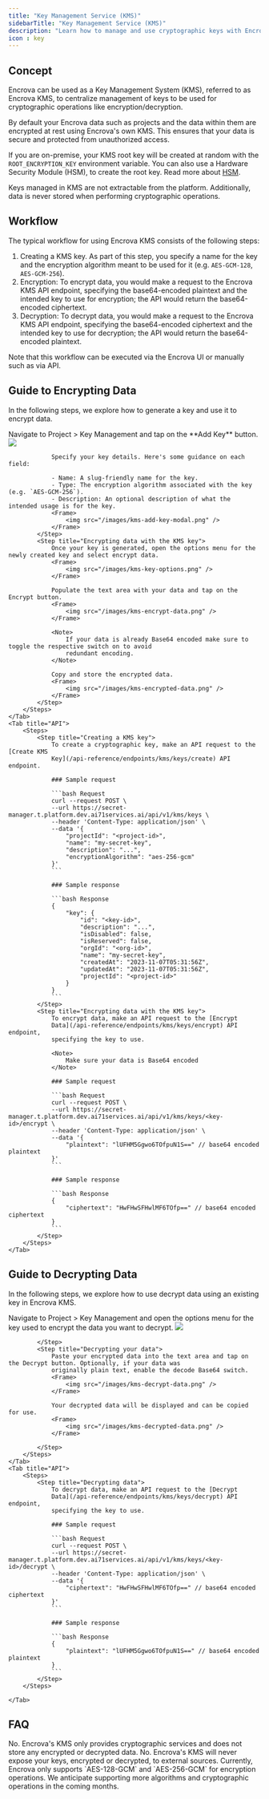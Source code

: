 ```yaml
---
title: "Key Management Service (KMS)"
sidebarTitle: "Key Management Service (KMS)"
description: "Learn how to manage and use cryptographic keys with Encrova."
icon : key
---
```


## Concept

Encrova can be used as a Key Management System (KMS), referred to as Encrova KMS, to centralize management of keys to be used for cryptographic operations like encryption/decryption.

By default your Encrova data such as projects and the data within them are encrypted at rest using Encrova's own KMS. This ensures that your data is secure and protected from unauthorized access.

If you are on-premise, your KMS root key will be created at random with the `ROOT_ENCRYPTION_KEY` environment variable. You can also use a Hardware Security Module (HSM), to create the root key. Read more about [HSM](/platform/kms/encryption-strategies).

<Note>
  Keys managed in KMS are not extractable from the platform. Additionally, data
  is never stored when performing cryptographic operations.
</Note>

## Workflow

The typical workflow for using Encrova KMS consists of the following steps:

1. Creating a KMS key. As part of this step, you specify a name for the key and the encryption algorithm meant to be used for it (e.g. `AES-GCM-128`, `AES-GCM-256`).
2. Encryption: To encrypt data, you would make a request to the Encrova KMS API endpoint, specifying the base64-encoded plaintext and the intended key to use for encryption; the API would return the base64-encoded ciphertext.
3. Decryption: To decrypt data, you would make a request to the Encrova KMS API endpoint, specifying the base64-encoded ciphertext and the intended key to use for decryption; the API would return the base64-encoded plaintext.

<Note>
  Note that this workflow can be executed via the Encrova UI or manually such
  as via API.
</Note>

## Guide to Encrypting Data

In the following steps, we explore how to generate a key and use it to encrypt data.

<Tabs>
    <Tab title="Encrova UI">
        <Steps>
            <Step title="Creating a KMS key">
                Navigate to Project > Key Management and tap on the **Add Key** button.
                <Frame>
                    <img src="/images/kms-add-key.png" />
                </Frame>

                Specify your key details. Here's some guidance on each field:

                - Name: A slug-friendly name for the key.
                - Type: The encryption algorithm associated with the key (e.g. `AES-GCM-256`).
                - Description: An optional description of what the intended usage is for the key.
                <Frame>
                    <img src="/images/kms-add-key-modal.png" />
                </Frame>
            </Step>
            <Step title="Encrypting data with the KMS key">
                Once your key is generated, open the options menu for the newly created key and select encrypt data.
                <Frame>
                    <img src="/images/kms-key-options.png" />
                </Frame>

                Populate the text area with your data and tap on the Encrypt button.
                <Frame>
                    <img src="/images/kms-encrypt-data.png" />
                </Frame>

                <Note>
                    If your data is already Base64 encoded make sure to toggle the respective switch on to avoid
                    redundant encoding.
                </Note>

                Copy and store the encrypted data.
                <Frame>
                    <img src="/images/kms-encrypted-data.png" />
                </Frame>
            </Step>
        </Steps>
    </Tab>
    <Tab title="API">
        <Steps>
            <Step title="Creating a KMS key">
                To create a cryptographic key, make an API request to the [Create KMS
                Key](/api-reference/endpoints/kms/keys/create) API endpoint.

                ### Sample request

                ```bash Request
                curl --request POST \
                --url https://secret-manager.t.platform.dev.ai71services.ai/api/v1/kms/keys \
                --header 'Content-Type: application/json' \
                --data '{
                    "projectId": "<project-id>",
                    "name": "my-secret-key",
                    "description": "...",
                    "encryptionAlgorithm": "aes-256-gcm"
                }'
                ```

                ### Sample response

                ```bash Response
                {
                    "key": {
                        "id": "<key-id>",
                        "description": "...",
                        "isDisabled": false,
                        "isReserved": false,
                        "orgId": "<org-id>",
                        "name": "my-secret-key",
                        "createdAt": "2023-11-07T05:31:56Z",
                        "updatedAt": "2023-11-07T05:31:56Z",
                        "projectId": "<project-id>"
                    }
                }
                ```
            </Step>
            <Step title="Encrypting data with the KMS key">
                To encrypt data, make an API request to the [Encrypt
                Data](/api-reference/endpoints/kms/keys/encrypt) API endpoint,
                specifying the key to use.

                <Note>
                    Make sure your data is Base64 encoded
                </Note>

                ### Sample request

                ```bash Request
                curl --request POST \
                --url https://secret-manager.t.platform.dev.ai71services.ai/api/v1/kms/keys/<key-id>/encrypt \
                --header 'Content-Type: application/json' \
                --data '{
                    "plaintext": "lUFHM5Ggwo6TOfpuN1S==" // base64 encoded plaintext
                }'
                ```

                ### Sample response

                ```bash Response
                {
                    "ciphertext": "HwFHwSFHwlMF6TOfp==" // base64 encoded ciphertext
                }
                ```
            </Step>
        </Steps>
    </Tab>

</Tabs>

## Guide to Decrypting Data

In the following steps, we explore how to use decrypt data using an existing key in Encrova KMS.

<Tabs>
    <Tab title="Encrova UI">
        <Steps>
            <Step title="Accessing your key">
                Navigate to Project > Key Management and open the options menu for the key used to encrypt the data
                you want to decrypt.
                <Frame>
                    <img src="/images/kms-decrypt-options.png" />
                </Frame>

            </Step>
            <Step title="Decrypting your data">
                Paste your encrypted data into the text area and tap on the Decrypt button. Optionally, if your data was
                originally plain text, enable the decode Base64 switch.
                <Frame>
                    <img src="/images/kms-decrypt-data.png" />
                </Frame>

                Your decrypted data will be displayed and can be copied for use.
                <Frame>
                    <img src="/images/kms-decrypted-data.png" />
                </Frame>

            </Step>
        </Steps>
    </Tab>
    <Tab title="API">
        <Steps>
            <Step title="Decrypting data">
                To decrypt data, make an API request to the [Decrypt
                Data](/api-reference/endpoints/kms/keys/decrypt) API endpoint,
                specifying the key to use.

                ### Sample request

                ```bash Request
                curl --request POST \
                --url https://secret-manager.t.platform.dev.ai71services.ai/api/v1/kms/keys/<key-id>/decrypt \
                --header 'Content-Type: application/json' \
                --data '{
                    "ciphertext": "HwFHwSFHwlMF6TOfp==" // base64 encoded ciphertext
                }'
                ```

                ### Sample response

                ```bash Response
                {
                    "plaintext": "lUFHM5Ggwo6TOfpuN1S==" // base64 encoded plaintext
                }
                ```
            </Step>
        </Steps>

    </Tab>

</Tabs>

## FAQ

<AccordionGroup>
  <Accordion title="Is my data stored in Encrova KMS?">
    No. Encrova's KMS only provides cryptographic services and does not store
    any encrypted or decrypted data.
  </Accordion>
  <Accordion title="Can key material be accessed outside of Encrova KMS?">
    No. Encrova's KMS will never expose your keys, encrypted or decrypted, to
    external sources.
  </Accordion>
  <Accordion title="What algorithms does Encrova KMS support?">
    Currently, Encrova only supports `AES-128-GCM` and `AES-256-GCM` for
    encryption operations. We anticipate supporting more algorithms and
    cryptographic operations in the coming months.
  </Accordion>
</AccordionGroup>
